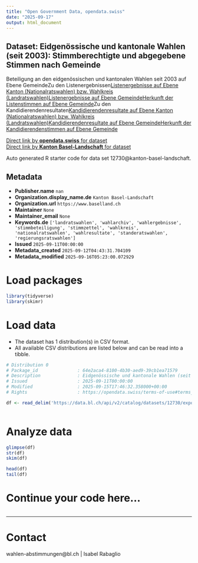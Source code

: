 ```yaml
---
title: "Open Government Data, opendata.swiss"
date: "2025-09-17"
output: html_document
---
```


## Dataset: Eidgenössische und kantonale Wahlen (seit 2003): Stimmberechtigte und abgegebene Stimmen nach Gemeinde

Beteiligung an den eidgenössischen und kantonalen Wahlen seit 2003 auf Ebene GemeindeZu den Listenergebnissen[Listenergebnisse auf Ebene Kanton (Nationalratswahlen) bzw. Wahlkreis (Landratswahlen)](https://data.bl.ch/explore/dataset/12740)[Listenergebnisse auf Ebene Gemeinde](https://data.bl.ch/explore/dataset/12750)[Herkunft der Listenstimmen auf Ebene Gemeinde](https://data.bl.ch/explore/dataset/12760)Zu den Kandidierendenresultaten[Kandidierendenresultate auf Ebene Kanton (Nationalratswahlen) bzw. Wahlkreis (Landratswahlen)](https://data.bl.ch/explore/dataset/12770)[Kandidierendenresultate auf Ebene Gemeinde](https://data.bl.ch/explore/dataset/12780)[Herkunft der Kandidierendenstimmen auf Ebene Gemeinde](https://data.bl.ch/explore/dataset/12790)

[Direct link by **opendata.swiss** for dataset](https://opendata.swiss/de/dataset/eidgenossische-und-kantonale-wahlen-seit-2003-stimmberechtigte-und-abgegebene-stimmen-nach-geme)<br>
[Direct link by **Kanton Basel-Landschaft** for dataset](https://data.bl.ch/explore/dataset/12730/)

Auto generated R starter code for data set 12730@kanton-basel-landschaft.

## Metadata

- **Publisher.name** `nan`
- **Organization.display_name.de** `Kanton Basel-Landschaft`
- **Organization.url** `https://www.baselland.ch`
- **Maintainer** `None`
- **Maintainer_email** `None`
- **Keywords.de** `['landratswahlen', 'wahlarchiv', 'wahlergebnisse', 'stimmbeteiligung', 'stimmzettel', 'wahlkreis', 'nationalratswahlen', 'wahlresultate', 'standeratswahlen', 'regierungsratswahlen']`
- **Issued** `2025-09-11T00:00:00`
- **Metadata_created** `2025-09-12T04:43:31.704109`
- **Metadata_modified** `2025-09-16T05:23:00.072929`


# Load packages

```r

library(tidyverse)
library(skimr)

```

# Load data

-   The dataset has 1 distribution(s) in CSV format.
-   All available CSV distributions are listed below and can be read into a tibble.

```r

# Distribution 0
# Package_id               : 64e2aca4-8100-4b30-aed9-39cb1ea71579
# Description              : Eidgenössische und kantonale Wahlen (seit 2003): Stimmberechtigte und abgegebene Stimmen nach Gemeinde (csv)
# Issued                   : 2025-09-11T00:00:00
# Modified                 : 2025-09-15T17:46:32.358000+00:00
# Rights                   : https://opendata.swiss/terms-of-use#terms_by

df <- read_delim('https://data.bl.ch/api/v2/catalog/datasets/12730/exports/csv?use_labels=true')



```

# Analyze data

```r

glimpse(df)
str(df)
skim(df)

head(df)
tail(df)

```

# Continue your code here...

```r

```

------------------------------------------------------------------------

# Contact

wahlen-abstimmungen@bl.ch | Isabel Rabaglio
